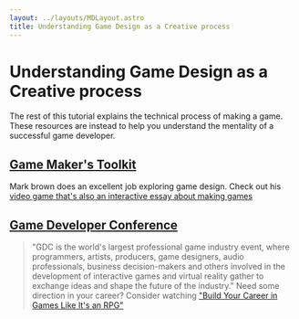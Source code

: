 ```yaml
---
layout: ../layouts/MDLayout.astro
title: Understanding Game Design as a Creative process
---
```


# Understanding Game Design as a Creative process

The rest of this tutorial explains the technical process of making a game. These resources are instead to help you understand the mentality of a successful game developer.

## [Game Maker's Toolkit](https://www.youtube.com/c/MarkBrownGMT)

Mark brown does an excellent job exploring game design. Check out his [video game that's also an interactive essay about making games](https://www.youtube.com/watch?v=zWi0jgghGcI)

## [Game Developer Conference](https://www.youtube.com/c/Gdconf/videos)

> "GDC is the world's largest professional game industry event, where programmers, artists, producers, game designers, audio professionals, business decision-makers and others involved in the development of interactive games and virtual reality gather to exchange ideas and shape the future of the industry."
> Need some direction in your career? Consider watching ["Build Your Career in Games Like It's an RPG"](https://www.youtube.com/watch?v=WEguUNTHwgY)
